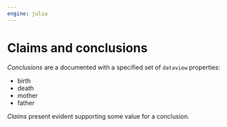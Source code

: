 ```yaml
---
engine: julia
---
```


# Claims and conclusions

*Conclusions* are a documented with a specified set of `dataview` properties:

- birth
- death
- mother
- father


*Claims* present evident supporting some value for a conclusion.
